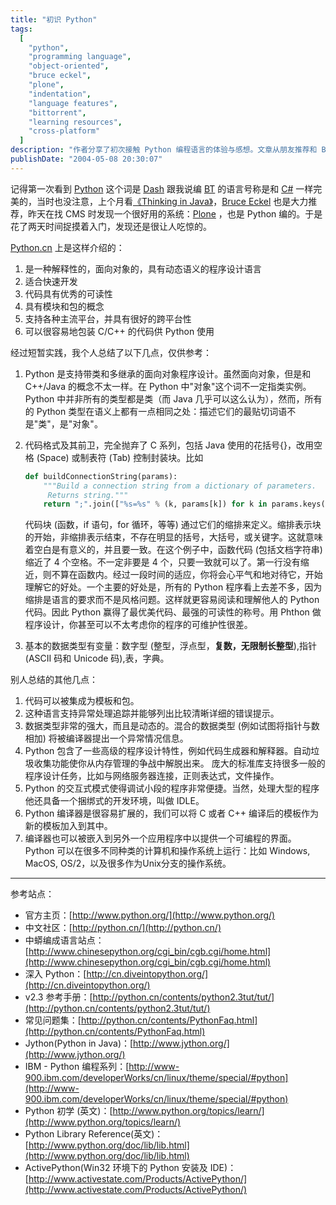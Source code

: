 ```yaml
---
title: "初识 Python"
tags:
  [
    "python",
    "programming language",
    "object-oriented",
    "bruce eckel",
    "plone",
    "indentation",
    "language features",
    "bittorrent",
    "learning resources",
    "cross-platform"
  ]
description: "作者分享了初次接触 Python 编程语言的体验与感想。文章从朋友推荐和 Bruce Eckel 的赞誉谈起，介绍了 Python 作为面向对象、解释型语言的主要特点，特别强调了其独特的缩进语法、强大的数据类型和卓越的可读性。作者对 Python 的跨平台性、异常处理能力和丰富的标准库等优势进行了总结，并提供了丰富的学习资源链接，包括官方网站、中文社区以及 IBM 的 Python 编程系列等，方便读者进一步学习。"
publishDate: "2004-05-08 20:30:07"
---
```


记得第一次看到 [Python](http://www.python.org) 这个词是 [Dash](http://dash.945.cn) 跟我说编 [BT](http://bitconjurer.org/BitTorrent/) 的语言号称是和 [C#](http://msdn.microsoft.com/vcsharp/) 一样完美的，当时也没注意，上个月看[《Thinking in Java》](http://www.mindview.net/Books/TIJ/)，[Bruce Eckel](http://www.bruceeckel.com/) 也是大力推荐，昨天在找 CMS 时发现一个很好用的系统：[Plone](http://www.plone.org) ，也是 Python 编的。于是花了两天时间捉摸着入门，发现还是很让人吃惊的。

[Python.cn](http://www.python.cn) 上是这样介绍的：

1. 是一种解释性的，面向对象的，具有动态语义的程序设计语言
2. 适合快速开发
3. 代码具有优秀的可读性
4. 具有模块和包的概念
5. 支持各种主流平台，并具有很好的跨平台性
6. 可以很容易地包装 C/C++ 的代码供 Python 使用

经过短暂实践，我个人总结了以下几点，仅供参考：

1. Python 是支持带类和多继承的面向对象程序设计。虽然面向对象，但是和 C++/Java 的概念不太一样。在 Python 中"对象"这个词不一定指类实例。Python 中并非所有的类型都是类（而 Java 几乎可以这么认为），然而，所有的 Python 类型在语义上都有一点相同之处：描述它们的最贴切词语不是"类"，是"对象"。
2. 代码格式及其前卫，完全抛弃了 C 系列，包括 Java 使用的花括号{}，改用空格 (Space) 或制表符 (Tab) 控制封装块。比如

   ```python
   def buildConnectionString(params):
       """Build a connection string from a dictionary of parameters.
        Returns string."""
       return ";".join(["%s=%s" % (k, params[k]) for k in params.keys()])
   ```

   代码块 (函数，if 语句，for 循环，等等) 通过它们的缩排来定义。缩排表示块的开始，非缩排表示结束，不存在明显的括号，大括号，或关键字。这就意味着空白是有意义的，并且要一致。在这个例子中，函数代码 (包括文档字符串) 缩近了 4 个空格。不一定非要是 4 个，只要一致就可以了。第一行没有缩近，则不算在函数内。经过一段时间的适应，你将会心平气和地对待它，开始理解它的好处。一个主要的好处是，所有的 Python 程序看上去差不多，因为缩排是语言的要求而不是风格问题。这样就更容易阅读和理解他人的 Python 代码。因此 Python 赢得了最优美代码、最强的可读性的称号。用 Phthon 做程序设计，你甚至可以不太考虑你的程序的可维护性很差。

3. 基本的数据类型有变量：数字型 (整型，浮点型，**复数，无限制长整型**),指针 (ASCII 码和 Unicode 码),表，字典。

别人总结的其他几点：

1. 代码可以被集成为模板和包。
2. 这种语言支持异常处理追踪并能够列出比较清晰详细的错误提示。
3. 数据类型非常的强大，而且是动态的。混合的数据类型 (例如试图将指针与数相加) 将被编译器提出一个异常情况信息。
4. Python 包含了一些高级的程序设计特性，例如代码生成器和解释器。自动垃圾收集功能使你从内存管理的争战中解脱出来。
   庞大的标准库支持很多一般的程序设计任务，比如与网络服务器连接，正则表达式，文件操作。
5. Python 的交互式模式使得调试小段的程序非常便捷。当然，处理大型的程序他还具备一个捆绑式的开发环境，叫做 IDLE。
6. Python 编译器是很容易扩展的，我们可以将 C 或者 C++ 编译后的模板作为新的模板加入到其中。
7. 编译器也可以被嵌入到另外一个应用程序中以提供一个可编程的界面。
   Python 可以在很多不同种类的计算机和操作系统上运行：比如 Windows, MacOS, OS/2，以及很多作为Unix分支的操作系统。

---

参考站点：

- 官方主页：[http://www.python.org/](http://www.python.org/)
- 中文社区：[http://python.cn/](http://python.cn/)
- 中蟒编成语言站点：[http://www.chinesepython.org/cgi_bin/cgb.cgi/home.html](http://www.chinesepython.org/cgi_bin/cgb.cgi/home.html)
- 深入 Python：[http://cn.diveintopython.org/](http://cn.diveintopython.org/)
- v2.3 参考手册：[http://python.cn/contents/python2.3tut/tut/](http://python.cn/contents/python2.3tut/tut/)
- 常见问题集：[http://python.cn/contents/PythonFaq.html](http://python.cn/contents/PythonFaq.html)
- Jython(Python in Java)：[http://www.jython.org/](http://www.jython.org/)
- IBM - Python 编程系列：[http://www-900.ibm.com/developerWorks/cn/linux/theme/special/#python](http://www-900.ibm.com/developerWorks/cn/linux/theme/special/#python)
- Python 初学 (英文)：[http://www.python.org/topics/learn/](http://www.python.org/topics/learn/)
- Python Library Reference(英文)：[http://www.python.org/doc/lib/lib.html](http://www.python.org/doc/lib/lib.html)
- ActivePython(Win32 环境下的 Python 安装及 IDE)：[http://www.activestate.com/Products/ActivePython/](http://www.activestate.com/Products/ActivePython/)
